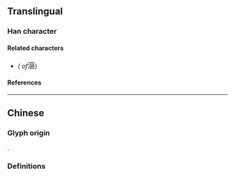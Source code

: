 {{also|漚}}
{{character info}}
==Translingual==

===Han character===
{{Han char|rn=85|rad=水|as=04|sn=7|four=31114|canj=ESK|ids=⿰氵区}}

====Related characters====
* {{l|mul|[[漚]]}} ''({{w|Traditional Chinese|Traditional form}} of ''<big>漚</big>)

====References====
{{Han ref|kx=0612.121|hdz=31561.020|uh=6CA4}}

----

==Chinese==

===Glyph origin===
{{Han simp|f=區|t=区}}.

===Definitions===
{{zh-see|漚}}